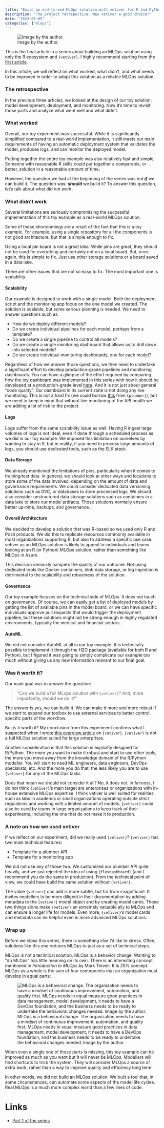 ```yaml
---
title: "Build an end-to-end MLOps solution with vetiver for R and Python - Part 4"
description: "The project retrspective. Was vetiver a good choice?"
date: "2023-05-05"
categories: ["mlops"]
---
```

![Image by the author.](./img/cover.png)

This is the final article in a series about building an MLOps solution using only the R ecosystem and `{vetiver}`. I highly recommend starting from the [first article](../2023-04-13_vetiver_mlops_1/index.qmd).

In this article, we will reflect on what worked, what didn’t, and what needs to be improved in order to adopt this solution as a reliable MLOps solution.

### The retrospective

In the previous three articles, we looked at the design of our toy solution, model development, deployment, and monitoring. Now it’s time to revisit those parts and analyze what went well and what didn’t.

### What worked

Overall, our toy experiment was successful. While it is significantly simplified compared to a real-world implementation, it still meets our main requirements of having an automatic deployment system that validates the model, produces logs, and can monitor the deployed model.

Putting together the entire toy example was also relatively fast and simple. Someone with reasonable R skills could put together a comparable, or better, solution in a reasonable amount of time.

However, the question we had at the beginning of the series was not **_if_** we can build it. The question was: **_should_** we build it? To answer this question, let’s talk about what did not work.

### What didn’t work

Several limitations are seriously compromising the successful implementation of this toy example as a real-world MLOps solution.

Some of these shortcomings are a result of the fact that this is a toy example. For example, using a single repository for all the components is not good architecture, but that is simple enough to fix.

Using a local pin board is not a great idea. While pins are great, they should not be used for everything and certainly not on a local board. But, once again, this is simple to fix. Just use other storage solutions or a board saved in a data lake.

There are other issues that are not so easy to fix. The most important one is scalability.

#### Scalability

Our example is designed to work with a single model. Both the deployment script and the monitoring app focus on the one model we created. The solution is scalable, but some serious planning is needed. We need to answer questions such as:

*   How do we deploy different models?
*   Do we create individual pipelines for each model, perhaps from a template?
*   Do we create a single pipeline to control all models?
*   Do we create a single monitoring dashboard that allows us to drill down into selected models?
*   Do we create individual monitoring dashboards, one for each model?

Regardless of how we answer those questions, we then need to undertake a significant effort to develop production-grade pipelines and monitoring dashboards. You can have a glimpse of the effort required by comparing how the toy dashboard was implemented in this series with how it should be developed at a production-grade level [here](../2022-10-16_build_professional_shiny_1/index.qmd). And it is not just about general “code quality”. Our dashboard in its current state is not doing any live monitoring. This is not a hard fix (we could borrow [this](https://rviews.rstudio.com/2019/08/13/plumber-logging/) from `{plumber}`), but we need to keep in mind that without live monitoring of the API health we are adding a lot of risk to the project.

#### Logs

Logs suffer from the same scalability issue as well. Having R ingest large volumes of logs is not ideal, even if done through a scheduled process as we did in our toy example. We imposed this limitation on ourselves by wanting to stay in R, but in reality, if you need to process large amounts of logs, you should use dedicated tools, such as the ELK stack.

#### Data Storage

We already mentioned the limitations of pins, particularly when it comes to training/test data. In general, we should look at other ways and locations to store some of the data involved, depending on the amount of data and governance requirements. We could consider dedicated data versioning solutions such as DVC, or databases to store processed logs. We should also consider unstructured data storage solutions such as containers in a data lake to store our model artifacts. Those solutions normally ensure better up-time, backups, and governance.

#### Overall Architecture

We decided to develop a solution that was R-based so we used only R and Posit products. We did this to replicate resources commonly available in most organizations supporting R, but also to address a specific use case: vetiver as an MLOps solution is likely to appeal to individuals and teams looking at an R (or Python) MLOps solution, rather than something like MLOps in Azure.

This decision seriously hampers the quality of our outcome. Not using dedicated tools like Docker containers, blob data storage, or log ingestion is detrimental to the scalability and robustness of the solution.

#### Governance

Our toy example focuses on the technical side of MLOps. It does not touch on governance. Of course, we can easily get a list of deployed models by getting the list of available pins in the model board, or we can have specific individuals approve pull requests that would trigger the deployment pipeline, but these solutions might not be strong enough in highly regulated environments, typically the medical and financial sectors.

#### AutoML

We did not consider AutoML at all in our toy example. It is technically possible to implement it through the H2O package (available for both R and Python), but I figured it was going to simply complicate our example too much without giving us any new information relevant to our final goal.

### Was it worth it?

Our main goal was to answer the question:

> “Can we build a full MLops solution with `{vetiver}`? And, more importantly, should we do it?”

The answer is yes, we can build it. We can make it more and more robust if we start to expand our toolbox to use external services to better control specific parts of the workflow.

But is it worth it? My conclusion from this experiment confirms what I suspected when I wrote [this overview article](../2023-03-16_vetiver_for_mlops/index.qmd) on `{vetiver}`. `{vetiver}` is not a full MLOps solution suited for large enterprises.

Another consideration is that this solution is explicitly designed for R/Python. The more you want to make it robust and start to use other tools, the more you move away from the knowledge domain of the R/Python modeller. You will start to need ML engineers, data engineers, DevOps specialists, etc. And the more you do that, the less likely you are to use `{vetiver}` for any of the MLOps tasks.

Does that mean we should not consider it all? No, it does not. In fairness, I do not think `{vetiver}`’s main target are enterprises or organizations with in-house extensive MLOps expertise. I think vetiver is well suited for realities such as labs in academia or small organizations operating outside strict regulations and working with a limited amount of models. `{vetiver}` could also be used by teams in large organizations to keep track of their experiments, including the one that do not make it to production.

### A note on how we used vetiver

If we reflect on our experiment, did we really used `{vetiver}`? `{vetiver}` has two main technical features:

*   Template for a plumber API
*   Template for a monitoring app

We did not use any of those two. We customized our plumber API quite heavily, and we just rejected the idea of using `{flexdashboard}` (and I recommend you do the same in production). From the technical point of view, we could have build the same solution without `{vetiver}`.

The value `{vetiver}` can add is more subtle, but far from insignificant. It invites modellers to be more diligent in their documentation by adding metadata to the `{vetiver}` model object and by creating model cards. Those two things alone make `{vetiver}` an extremely valuable ally to MLOps and can ensure a longer life for models. Even more, `{vetiver}`’s model cards and metadata can be helpful even in more advanced MLOps solutions.

### Wrap up

Before we close this series, there is something else I’d like to stress. Often, solutions like this one reduces MLOps to just as a set of technical steps.

MLOps is not a technical solution. MLOps is a behavior change. Wanting to “do MLOps” has little meaning on its own. There is an interesting concept mentioned in _Introduction to MLOps_ by Mark Treveil. It is 25% concept. MLOps as a whole is the sum of four components that an organization must develop in equal parts:

![MLOps is a behavioral change. The organization needs to have a mindset of continuous improvement, automation, and quality first. MLOps needs in equal measure good practices in data management, model development, it needs to have a DevOps foundation, and the business needs to be ready to undertake the behavioral changes needed. Image by the author.](./img/mlops.png)

When even a single one of those parts is missing, this toy example can be improved as much as you want but it will never be MLOps. Modellers will find shortcuts to trick the system. They will consider MLOps a source of extra work, rather than a way to improve quality and efficiency long term.

In other words, we did not build an MLOps solution. We built a tool that, in some circumstances, can automate some aspects of the model life cycles. Real MLOps is a much more complex world than a few lines of code.


# Links

* [Part 1 of the series](../2023-04-13_vetiver_mlops_1/index.qmd)